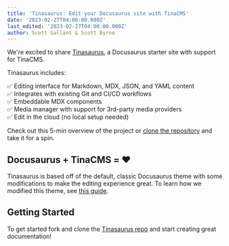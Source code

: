 ```yaml
---
title: 'Tinasaurus: Edit your Docusaurus site with TinaCMS'
date: '2023-02-27T04:00:00.000Z'
last_edited: '2023-02-27T04:00:00.000Z'
author: Scott Gallant & Scott Byrne
---
```


We're excited to share [Tinasaurus](https://github.com/tinacms/tinasaurus ""), a Docusaurus starter site with support for TinaCMS.

<WebmEmbed embedSrc="/img/blog/tinasaurus-docusaurus-starter/tinacms-docusaurus-markdown-editing.webm"/>

Tinasaurus includes:

✅ Editing interface for Markdown, MDX, JSON, and YAML content\
✅ Integrates with existing Git and CI/CD workflows\
✅ Embeddable MDX components \
✅ Media manager with support for 3rd-party media providers\
✅ Edit in the cloud (no local setup needed)

Check out this 5-min overview of the project or [clone the repository](https://github.com/tinacms/tinasaurus "") and take it for a spin.

<Youtube embedSrc="https://www.youtube.com/embed/2bHBwM54UB8" />

## Docusaurus + TinaCMS = ❤️

Tinasaurus is based off of the default, classic Docusaurus theme with some modifications to make the editing experience great. To learn how we modified this theme, see [this guide](https://tina.io/guides/tinacms/docusaurus/guide/ "").

## Getting Started

To get started fork and clone the [Tinasaurus repo](https://github.com/tinacms/tinasaurus "") and start creating great documentation!
